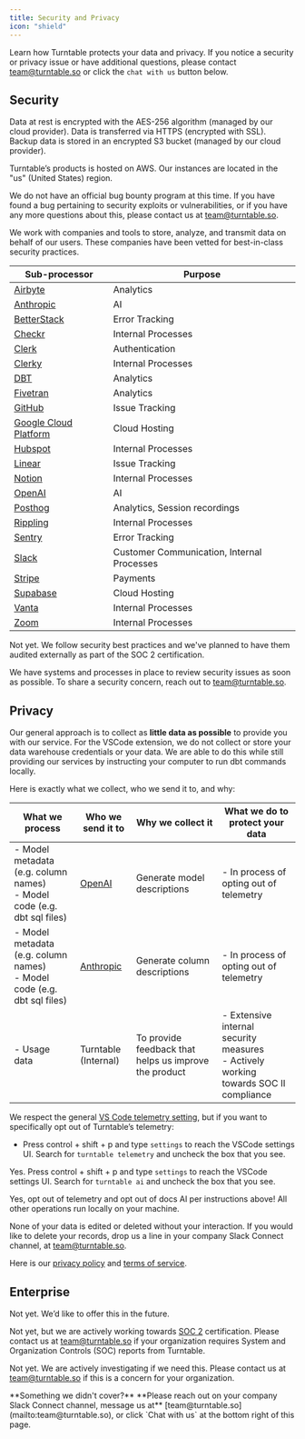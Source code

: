 ```yaml
---
title: Security and Privacy
icon: "shield"
---
```




Learn how Turntable protects your data and privacy. If you notice a security or privacy issue or have additional questions, please contact [team@turntable.so](mailto:team@turntable.so) or click the `chat with us` button below.


## Security


<AccordionGroup>
<Accordion title="How is my data encrypted?">


Data at rest is encrypted with the AES-256 algorithm (managed by our cloud provider). Data is transferred via HTTPS (encrypted with SSL). Backup data is stored in an encrypted S3 bucket (managed by our cloud provider).
</Accordion>


<Accordion title = "Who is your cloud service provider and what region are your instances located in?">


Turntable’s products is hosted on AWS. Our instances are located in the "us" (United States) region. 
</Accordion>


<Accordion title = "Do you have a bug bounty program?">


We do not have an official bug bounty program at this time. If you have found a bug pertaining to security exploits or vulnerabilities, or if you have any more questions about this, please contact us at [team@turntable.so](mailto:team@turntable.so).
</Accordion>


<Accordion title="Who are your data sub-processors?">


We work with companies and tools to store, analyze, and transmit data on behalf of our users. These companies have been vetted for best-in-class security practices.


| Sub-processor                                      | Purpose                                    |
| -------------------------------------------------- | ------------------------------------------ |
| [Airbyte](https://airbyte.com/)                    | Analytics                                  |
| [Anthropic](https://www.anthropic.com/)            | AI                                         |
| [BetterStack](https://betterstack.com/logs)        | Error Tracking                             |
| [Checkr](https://checkr.com/)                      | Internal Processes                         |
| [Clerk](https://clerk.com/)                        | Authentication                             |
| [Clerky](https://www.clerky.com/)                  | Internal Processes                         |
| [DBT](https://www.getdbt.com/)                     | Analytics                                  |
| [Fivetran](https://www.fivetran.com/)              | Analytics                                  |
| [GitHub](https://github.com/)                      | Issue Tracking                             |
| [Google Cloud Platform](https://cloud.google.com/) | Cloud Hosting                              |
| [Hubspot](https://www.hubspot.com/)                | Internal Processes                         |
| [Linear](http://www.linear.app/)                   | Issue Tracking                             |
| [Notion](http://www.notion.com/)                   | Internal Processes                         |
| [OpenAI](http://www.openai.com/)                   | AI                                         |
| [Posthog](http://www.posthog.com/)                 | Analytics, Session recordings              |
| [Rippling](https://www.rippling.com/)              | Internal Processes                         |
| [Sentry](http://www.sentry.io/)                    | Error Tracking                             |
| [Slack](http://www.slack.com/)                     | Customer Communication, Internal Processes |
| [Stripe](http://www.stripe.com/)                   | Payments                                   |
| [Supabase](http://www.supabase.com/)               | Cloud Hosting                              |
| [Vanta](http://www.vanta.com/)                     | Internal Processes                         |
| [Zoom](http://www.zoom.us/)                        | Internal Processes                         |
</Accordion>


<Accordion title="Does Turntable regularly do external security audits?">


Not yet. We follow security best practices and we've planned to have them audited externally as part of the SOC 2 certification.
</Accordion>


<Accordion title="What are your practices for handling and reacting to security incidents?">


We have systems and processes in place to review security issues as soon as possible. To share a security concern, reach out to [team@turntable.so](mailto:team@turntable.so).
</Accordion>
</AccordionGroup>


## Privacy

<AccordionGroup>

<Accordion title="What data do you collect by default?">


Our general approach is to collect as **little data as possible** to provide you with our service. For the VSCode extension, we do not collect or store your data warehouse credentials or your data. We are able to do this while still providing our services by instructing your computer to run dbt commands locally.


Here is exactly what we collect, who we send it to, and why:


| What we process                                                            | Who we send it to                       | Why we collect it                                     | What we do to protect your data                                                          |
| -------------------------------------------------------------------------- | --------------------------------------- | ----------------------------------------------------- | ---------------------------------------------------------------------------------------- |
| - Model metadata (e.g. column names)<br/>- Model code (e.g. dbt sql files) | [OpenAI](https://openai.com/)           | Generate model descriptions                           | - In process of opting out of telemetry                                                  |
| - Model metadata (e.g. column names)<br/>- Model code (e.g. dbt sql files) | [Anthropic](https://www.anthropic.com/) | Generate column descriptions                          | - In process of opting out of telemetry                                                  |
| - Usage data                                                               | Turntable (Internal)                    | To provide feedback that helps us improve the product | - Extensive internal security measures <br/>- Actively working towards SOC II compliance |
</Accordion>


<Accordion title="Can I opt out of telemetry?">


We respect the general [VS Code telemetry setting](https://code.visualstudio.com/docs/getstarted/telemetry), but if you want to specifically opt out of Turntable’s telemetry:

- Press control + shift + p and type `settings` to reach the VSCode settings UI. Search for `turntable telemetry` and uncheck the box that you see.
</Accordion>


<Accordion title="Can I opt out of sending my data to OpenAI and Anthropic?">


Yes. Press control + shift + p and type `settings` to reach the VSCode settings UI. Search for `turntable ai` and uncheck the box that you see.
</Accordion>


<Accordion title="Can I prevent any data from leaving my machine">


Yes, opt out of telemetry and opt out of docs AI per instructions above! All other operations run locally on your machine.
</Accordion>


<Accordion title="Can Turntable delete my data?">

None of your data is edited or deleted without your interaction. If you would like to delete your records, drop us a line in your company Slack Connect channel, at [team@turntable.so](mailto:team@turntable.so).
</Accordion>


<Accordion title="What is your privacy policy and terms of service?">


Here is our [privacy policy](https://www.turntable.so/privacy) and [terms of service](https://www.turntable.so/terms).
</Accordion>

</AccordionGroup>

## Enterprise

<AccordionGroup>

<Accordion title="Do you provide enterprise capabilities like SSO/SAML and admin roles?">


Not yet. We’d like to offer this in the future.
</Accordion>


<Accordion title="Is Turntable SOC 2 certified?">


Not yet, but we are actively working towards [SOC 2](https://www.aicpa.org/interestareas/frc/assuranceadvisoryservices/aicpasoc2report.html) certification. Please contact us at [team@turntable.so](mailto:team@turntable.so) if your organization requires System and Organization Controls (SOC) reports from Turntable.
</Accordion>


<Accordion title="Do you have a GDPR Data Processing Agreement (DPA)?">


Not yet. We are actively investigating if we need this. Please contact us at [team@turntable.so](mailto:team@turntable.so) if this is a concern for your organization.
</Accordion>

</AccordionGroup>
**Something we didn't cover?** **Please reach out on your company Slack Connect channel,  message us at** [team@turntable.so](mailto:team@turntable.so), or click `Chat with us` at the bottom right of this page.

